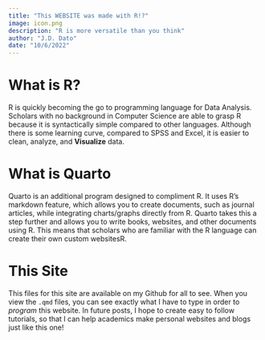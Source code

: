 ```yaml
---
title: "This WEBSITE was made with R!?"
image: icon.png
description: "R is more versatile than you think"
author: "J.D. Dato"
date: "10/6/2022"
---
```


# What is R?

R is quickly becoming the go to programming language for Data Analysis. Scholars with no background in Computer Science are able to grasp R because it is syntactically simple compared to other languages. Although there is some learning curve, compared to SPSS and Excel, it is easier to clean, analyze, and **Visualize** data. 

# What is Quarto
Quarto is an additional program designed to compliment R. It uses R's markdown feature, which allows you to create documents, such as journal articles, while integrating charts/graphs directly from R. Quarto takes this a step further and allows you to write books, websites, and other documents using R. This means that scholars who are familiar with the R language can create their own custom websitesR.

# This Site

This files for this site are available on my Github for all to see. When you view the `.qmd` files, you can see exactly what I have to type in order to *program* this website. In future posts, I hope to create easy to follow tutorials, so that I can help academics make personal websites and blogs just like this one!